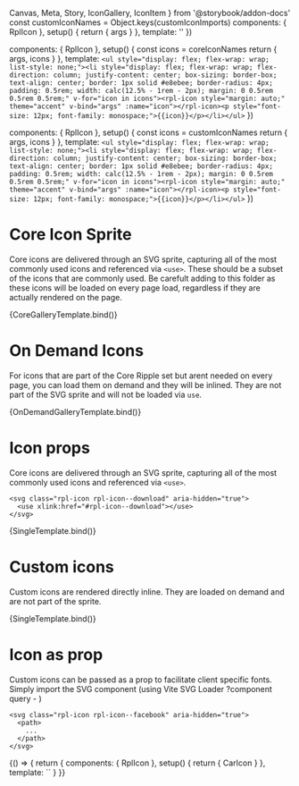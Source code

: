   Canvas,
  Meta,
  Story,
  IconGallery,
  IconItem
} from '@storybook/addon-docs'
const customIconNames = Object.keys(customIconImports)
  components: { RplIcon },
  setup() {
    return { args }
  },
  template: '<RplIcon v-bind="args" />'
})

  components: { RplIcon },
  setup() {
    const icons = coreIconNames
    return { args, icons }
  },
  template: `<ul style="display: flex; flex-wrap: wrap; list-style: none;"><li style="display: flex;
    flex-wrap: wrap;
    flex-direction: column;
    justify-content: center;
    box-sizing: border-box;
    text-align: center;
    border: 1px solid #e8ebee;
    border-radius: 4px;
    padding: 0.5rem;
    width: calc(12.5% - 1rem - 2px);
    margin: 0 0.5rem 0.5rem 0.5rem;" v-for="icon in icons"><rpl-icon style="margin: auto;" theme="accent" v-bind="args" :name="icon"></rpl-icon><p style="font-size: 12px; font-family: monospace;">{{icon}}</p></li></ul>`
})

  components: { RplIcon },
  setup() {
    const icons = customIconNames
    return { args, icons }
  },
  template: `<ul style="display: flex; flex-wrap: wrap; list-style: none;"><li style="display: flex;
    flex-wrap: wrap;
    flex-direction: column;
    justify-content: center;
    box-sizing: border-box;
    text-align: center;
    border: 1px solid #e8ebee;
    border-radius: 4px;
    padding: 0.5rem;
    width: calc(12.5% - 1rem - 2px);
    margin: 0 0.5rem 0.5rem 0.5rem;" v-for="icon in icons"><rpl-icon style="margin: auto;" theme="accent" v-bind="args" :name="icon"></rpl-icon><p style="font-size: 12px; font-family: monospace;">{{icon}}</p></li></ul>`
})

<Meta title='Example/Icons' />

# Core Icon Sprite

Core icons are delivered through an SVG sprite, capturing all of the most commonly used icons and referenced via `<use>`. These should be a subset of the icons that are commonly used. Be carefult adding to this folder as these icons will be loaded on every page load, regardless if they are actually rendered on the page.

<Canvas>
  <Story
    name='Core Sprite'
    argTypes={{
      theme: {
        control: { type: 'select' },
        options: ['core', 'accent', 'neutral'],
        defaultValue: 'core'
      }
    }}
  >
    {CoreGalleryTemplate.bind()}
  </Story>
</Canvas>

# On Demand Icons

For icons that are part of the Core Ripple set but arent needed on every page, you can load them on demand and they will be inlined. They are not part of the SVG sprite and will not be loaded via `use`.

<Canvas>
  <Story
    name='On demand icons'
    argTypes={{
      theme: {
        control: { type: 'select' },
        options: ['core', 'accent', 'neutral'],
        defaultValue: 'core'
      }
    }}
  >
    {OnDemandGalleryTemplate.bind()}
  </Story>
</Canvas>

# Icon props

Core icons are delivered through an SVG sprite, capturing all of the most commonly used icons and referenced via `<use>`.

```
<svg class="rpl-icon rpl-icon--download" aria-hidden="true">
  <use xlink:href="#rpl-icon--download"></use>
</svg>
```

<Canvas>
  <Story
    name='Icon props'
    argTypes={{
      theme: {
        control: { type: 'select' },
        options: ['core', 'accent', 'neutral'],
        defaultValue: 'core'
      },
      name: {
        control: { type: 'select' },
        defaultValue: coreIconNames[0],
        options: [...coreIconNames, ...customIconNames]
      },
      size: {
        control: { type: 'select' },
        defaultValue: 's',
        options: ['s', 'm', 'l']
      }
    }}
  >
    {SingleTemplate.bind()}
  </Story>
</Canvas>

# Custom icons

Custom icons are rendered directly inline. They are loaded on demand and are not part of the sprite.

<Canvas>
  <Story
    name='Custom icons'
    argTypes={{
      theme: {
        control: { type: 'select' },
        options: ['core', 'accent', 'neutral'],
        defaultValue: 'core'
      },
      name: {
        control: { type: 'select' },
        defaultValue: customIconNames[0],
        options: customIconNames
      }
    }}
  >
    {SingleTemplate.bind()}
  </Story>
</Canvas>

# Icon as prop

Custom icons can be passed as a prop to facilitate client specific fonts. Simply import the SVG component (using Vite SVG Loader ?component query - )

```
<svg class="rpl-icon rpl-icon--facebook" aria-hidden="true">
  <path>
    ...
  </path>
</svg>
```

<Canvas>
  <Story name='Custom icon prop'>
    {() => {
      return {
        components: { RplIcon },
        setup() {
          return {
            CarIcon
          }
        },
        template: `<RplIcon :customIcon="CarIcon"></RplIcon>`
      }
    }}
  </Story>
</Canvas>
